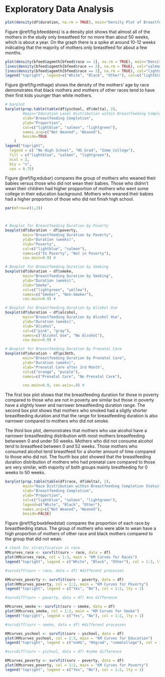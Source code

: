 # Exploratory Data Analysis  



```r
plot(density(df$duration, na.rm = TRUE), main="Density Plot of Breastfeeding Duration", xlab="Duration (weeks)", ylab="Density", col="green", lwd=2)
```

Figure \@ref(fig:bfeeddens) is a density plot shows that almost all of the mothers in the study only breastfeed for no more than about 50 weeks, which is about a year. On the graph there is a spike at around 10-12 weeks indicating that the majority of mothers only breastfeed for about a few months.



```r


plot(density(bfeed$agemth[bfeed$race == 1], na.rm = TRUE), main="Density Plot of Mother's Age by Race", xlab="Mother's Age", ylab="Density", col="lightblue", lwd=2)
lines(density(bfeed$agemth[bfeed$race == 2], na.rm = TRUE), col="salmon", lwd=2)
lines(density(bfeed$agemth[bfeed$race == 3], na.rm = TRUE), col="lightgreen", lwd=2)
legend("topright", legend=c("White", "Black", "Other"), col=c("lightblue", "salmon", "lightgreen"), lwd=2)

```

Figure \@ref(fig:mthage) shows the density of the mothers' age by race demonstrates that black mothers and mothers of other races tend to have their first kids younger than white mothers.


```r
# barplot
barplot(prop.table(table(df$yschool, df$delta), 2), 
        #main="Education Level Distribution within Breastfeeding Completion Status", 
        xlab="Breastfeeding Completion", 
        ylab="Proportion", 
        col=c("lightblue", "salmon", "lightgreen"),
        names.arg=c("Not Weaned", "Weaned"),
        beside=TRUE
    )
legend("topright", 
  legend = c( "No High School", "HS Grad", "Some College"), 
  fill = c("lightblue", "salmon", "lightgreen"), 
  ncol = 2, 
  bty = "n", 
  cex = 0.75)
```

Figure \@ref(fig:edubar) compares the group of mothers who weaned their babies versus those who did not wean their babies. Those who didnn't wean their children had higher propportion of mothers who went some college in their education background. Mothers who weaned their babies had a higher proportion of those who did not finish high school. 

```r

par(mfrow=c(1,2)) 



# Boxplot for Breastfeeding Duration by Poverty
boxplot(df$duration ~ df$poverty, 
        main="Breastfeeding Duration by Poverty", 
        ylab="Duration (weeks)", 
        xlab="Poverty", 
        col=c("lightblue", "salmon"),
        names=c("In Poverty", "Not in Poverty"), 
        cex.main=0.9) # 

# Boxplot for Breastfeeding Duration by Smoking
boxplot(df$duration ~ df$smoke, 
        main="Breastfeeding Duration by Smoking", 
        ylab="Duration (weeks)", 
        xlab="Smoke", 
        col=c("lightgreen", "yellow"),
        names=c("Smoker", "Non-Smoker"),
        cex.main=0.9) # 

# Boxplot for Breastfeeding Duration by Alcohol Use
boxplot(df$duration ~ df$alcohol, 
        main="Breastfeeding Duration by Alcohol Use", 
        ylab="Duration (weeks)", 
        xlab="Alcohol", 
        col=c("pink", "gray"),
        names=c("Alcohol Use", "No Alcohol"),
        cex.main=0.9) # 

# Boxplot for Breastfeeding Duration by Prenatal Care
boxplot(df$duration ~ df$pc3mth, 
        main="Breastfeeding Duration by Prenatal Care", 
        ylab="Duration (weeks)", 
        xlab="Prenatal Care after 3rd Month", 
        col=c("orange", "purple"),
        names=c("Prenatal Care", "No Prenatal Care"),

        cex.main=0.9, cex.axis=.8) # 


```


The first box plot shows that the breastfeeding duration for those in poverty compared to those who are not in poverty are similar but those in poverty have a slightly lower and narrower breastfeeding duration range. The second box plot shows that mothers who smoked had a sligtly shorter breastfeeding duration and that the range for breastfeeding duration is also narrower compared to mothers who did not smoke.

The third box plot, demonstrates that mothers who use alcohol have a narrower breastfeeding distribution with most mothers breastfeeding betwween 0 and under 50 weeks. Mothers who did not consume alcohol tend to breastfeed between 0 and 52 weeks. Those mothers who consumed alcohol tend breastfeed for a shorter amount of time compared to those who did not.
The fourth box plot showed that the breastfeeding duration distribution of mothers who had prenatal care compared to those are very similar, with majority of both groups mainly brestfeeding  for 0 weeks to 50 weeks.




```r
barplot(prop.table(table(df$race, df$delta), 2), 
        main="Race Distribution within Breastfeeding Completion Status", 
        xlab="Breastfeeding Completion", 
        ylab="Proportion", 
        col=c("lightblue", "salmon", "lightgreen"), 
        legend=c("White", "Black", "Other"),
        names.arg=c("Not Weaned", "Weaned"),
        beside=FALSE)
```
Figure \@ref(fig:boxbfeedstat) compares the proportion of each race by breastfeeding status. The group of mothers who were able to wean have a high proportion of mothers of other race and black mothers compared to the group that did not wean.


```r

# check for stratification in race
KMcurves_race <- survfit(surv ~ race, data = df)
plot(KMcurves_race, col = 1:3, main = "KM Curves for Races")
legend("topright", legend = c("White", "Black", "Other"), col = 1:3, lty = 1)

#survdiff(surv ~ race, data = df) #different processes
```



```r
KMcurves_poverty <- survfit(surv ~ poverty, data = df)
plot(KMcurves_poverty, col = 1:2, main = "KM Curves for Poverty")
legend("topright", legend = c("Yes", "No"), col = 1:2, lty = 1)

#survdiff(surv ~ poverty, data = df) #no difference
```


```r
KMcurves_smoke <- survfit(surv ~ smoke, data = df)
plot(KMcurves_smoke, col = 1:2, main = "KM Curves for Smoke")
legend("topright", legend = c("Yes", "No"), col = 1:2, lty = 1)

#survdiff(surv ~ smoke, data = df) #different processes
```


```r
KMcurves_yschool <- survfit(surv ~ yschool, data = df)
plot(KMcurves_yschool, col = 1:3, main = "KM Curves for Education")
legend("topright", legend = c("noHS", "HSgrad", "comeCollege"), col = 1:3, lty = 1)

#survdiff(surv ~ yschool, data = df) #some difference
```


```r
KMcurves_poverty <- survfit(surv ~ poverty, data = df)
plot(KMcurves_poverty, col = 1:2, main = "KM Curves for Poverty")
legend("topright", legend = c("Yes", "No"), col = 1:2, lty = 1)
```


```r
```


```r
```


